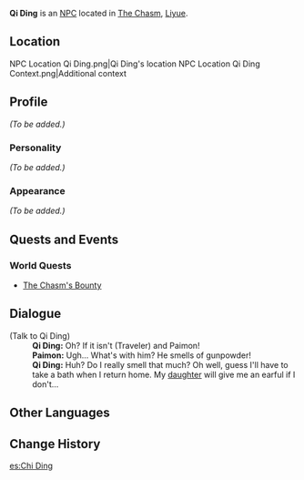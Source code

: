 {{Meta
<!-- Remove this template after adding the missing info -->
|missing_NPC_profile  = yes
}}
{{Character Infobox
|type             = NPC
|image            = NPC Qi Ding.png
|realname         = 
|region           = Liyue
|affiliation      = 
|title            = Miner

|ancestry         = 
|father           = 
|mother           = 
|spouse           = 
|sibling          = 
|child            = Qi Nan
|relative         = 

|voiceEN          = 
|voiceCN          = 
|voiceJP          = 
|dialoguereward   = 
}}
'''Qi Ding''' is an [[NPC]] located in [[The Chasm]], [[Liyue]].

==Location==
<gallery hideaddbutton="true" captionalign="center">
NPC Location Qi Ding.png|Qi Ding's location
NPC Location Qi Ding Context.png|Additional context
</gallery>

==Profile==
''(To be added.)''

===Personality===
''(To be added.)''

===Appearance===
''(To be added.)''

==Quests and Events==
===World Quests===
* [[The Chasm's Bounty]]
<!--
==Idle Quotes==
* "(Text)" ''(Description)''
** {{A|VO {{subst:PAGENAME}} 1.ogg}} "(Text)" ''(Voice-Over)''
-->
==Dialogue==
{{Dialogue start}}
;(Talk to Qi Ding)
:'''Qi Ding:''' Oh? If it isn't (Traveler) and Paimon!
:'''Paimon:''' Ugh... What's with him? He smells of gunpowder!
:'''Qi Ding:''' Huh? Do I really smell that much? Oh well, guess I'll have to take a bath when I return home. My [[Qi Nan|daughter]] will give me an earful if I don't...
{{Dialogue end}}

==Other Languages==
{{Other Languages
|default_hidden = 1
|en      = Qi Ding
|zhs     = 戚定
|zhs_rm  = Qī Dìng
|zht     = 戚定
|zht_rm  = Qī Dìng
|ja      = 戚定
|ja_rm   = Sokutei{{Assumed}}
|ko      = 척정
|ko_rm   = Cheokjeong
|es      = Chi Ding
|fr      = Qi Ding
|ru      = Ци Дин
|th      = Qi Ding
|vi      = Qi Ding
|de      = Qi Ding
|id      = Qi Ding
|pt      = Qi Ding
}}

==Change History==
{{Change History|2.6}}
<!--
==References==
{{Reflist}} -->

[[es:Chi Ding]]